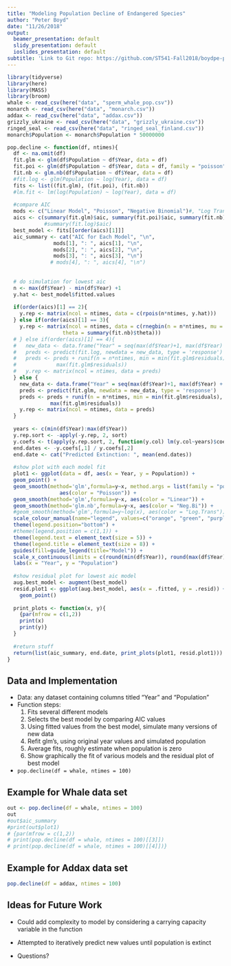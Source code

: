 ```yaml
---
title: "Modeling Population Decline of Endangered Species"
author: "Peter Boyd"
date: "11/26/2018"
output:
  beamer_presentation: default
  slidy_presentation: default
  ioslides_presentation: default
subtitle: 'Link to Git repo: https://github.com/ST541-Fall2018/boydpe-project-populationdecline'
--- 
```


```r
library(tidyverse)
library(here)
library(MASS)
library(broom)
whale <- read_csv(here("data", "sperm_whale_pop.csv"))
monarch <- read_csv(here("data", "monarch.csv"))
addax <- read_csv(here("data", "addax.csv"))
grizzly_ukraine <- read_csv(here("data", "grizzly_ukraine.csv"))
ringed_seal <- read_csv(here("data", "ringed_seal_finland.csv"))
monarch$Population <- monarch$Population * 50000000
```

```r

pop.decline <- function(df, ntimes){
  df <- na.omit(df)
  fit.glm <- glm(df$Population ~ df$Year, data = df)
  fit.poi <- glm(df$Population ~ df$Year, data = df, family = "poisson")
  fit.nb <- glm.nb(df$Population ~ df$Year, data = df)
  #fit.log <- glm(Population ~ log(Year), data = df)
  fits <- list((fit.glm), (fit.poi), (fit.nb))
  #lm.fit <- lm(log(Population) ~ log(Year), data = df)
  
  #compare AIC
  mods <- c("Linear Model", "Poisson", "Negative Binomial")#, "Log Transformation")
  aics <- c(summary(fit.glm)$aic, summary(fit.poi)$aic, summary(fit.nb)$aic)
            #summary(fit.log)$aic)
  best_model <- fits[[order(aics)[1]]]
  aic_summary <- cat("AIC for Each Model", "\n",
               mods[1], ": ", aics[1], "\n", 
               mods[2], ": ", aics[2], "\n",
               mods[3], ": ", aics[3], "\n")
              # mods[4], ": ", aics[4], "\n")
  
  
  # do simulation for lowest aic
  n <- max(df$Year) - min(df$Year) +1
  y.hat <- best_model$fitted.values
  
  if(order(aics)[1] == 2){
    y.rep <- matrix(ncol = ntimes, data = c(rpois(n*ntimes, y.hat)))
  } else if(order(aics)[1] == 3){
    y.rep <- matrix(ncol = ntimes, data = c(rnegbin(n = n*ntimes, mu = y.hat, 
                  theta = summary(fit.nb)$theta)))
  # } else if(order(aics)[1] == 4){
  #   new_data <- data.frame("Year" = seq(max(df$Year)+1, max(df$Year) + n*ntimes, 1))
  #   preds <- predict(fit.log, newdata = new_data, type = 'response')
  #   preds <- preds + runif(n = n*ntimes, min = min(fit.glm$residuals), max =  
  #             max(fit.glm$residuals))
  #   y.rep <- matrix(ncol = ntimes, data = preds) 
  } else {
    new_data <- data.frame("Year" = seq(max(df$Year)+1, max(df$Year) + n*ntimes, 1))
    preds <- predict(fit.glm, newdata = new_data, type = 'response')
    preds <- preds + runif(n = n*ntimes, min = min(fit.glm$residuals), max =  
              max(fit.glm$residuals))
    y.rep <- matrix(ncol = ntimes, data = preds)
  }
    
  years <- c(min(df$Year):max(df$Year))
  y.rep.sort <- -apply(-y.rep, 2, sort)
  y.coefs <- t(apply(y.rep.sort, 2, function(y.col) lm(y.col~years)$coef))
  end.dates <- -y.coefs[,1] / y.coefs[,2]
  end.date <- cat("Predicted Extinction: ", mean(end.dates))
  
  #show plot with each model fit
  plot1 <- ggplot(data = df, aes(x = Year, y = Population)) +
  geom_point() +
  geom_smooth(method='glm',formula=y~x, method.args = list(family = "poisson"), 
                 aes(color = "Poisson")) +
  geom_smooth(method='glm',formula=y~x, aes(color = "Linear")) + 
  geom_smooth(method='glm.nb',formula=y~x, aes(color = "Neg.Bi")) +
  #geom_smooth(method='glm',formula=y~log(x), aes(color = "Log.Trans")) +
  scale_colour_manual(name="legend", values=c("orange", "green", "purple")) +
  theme(legend.position="bottom") + 
  #theme(legend.position = c(1,1)) +
  theme(legend.text = element_text(size = 5)) + 
  theme(legend.title = element_text(size = 8)) +
  guides(fill=guide_legend(title="Model")) + 
  scale_x_continuous(limits = c(round(min(df$Year)), round(max(df$Year)))) + 
  labs(x = "Year", y = "Population")
  
  #show residual plot for lowest aic model
  aug.best_model <- augment(best_model)
  resid.plot1 <- ggplot(aug.best_model, aes(x = .fitted, y = .resid)) +
    geom_point()
  
  print_plots <- function(x, y){
    {par(mfrow = c(1,2))
    print(x)
    print(y)}
  }
  
  #return stuff
  return(list(aic_summary, end.date, print_plots(plot1, resid.plot1)))
}
```



## Data and Implementation

- Data: any dataset containing columns titled "Year" and "Population"
- Function steps:
    1) Fits several different models
    2) Selects the best model by comparing AIC values
    3) Using fitted values from the best model, simulate many versions of new data
    4) Refit glm's, using original year values and simulated population
    5) Average fits, roughly estimate when population is zero
    5) Show graphically the fit of various models and the residual plot of best model
- `pop.decline(df = whale, ntimes = 100)`



## Example for Whale data set

```r
out <- pop.decline(df = whale, ntimes = 100)
out
#out$aic_summary
#print(out$plot1)
# {par(mfrow = c(1,2))
# print(pop.decline(df = whale, ntimes = 100)[[3]])
# print(pop.decline(df = whale, ntimes = 100)[[4]])}
```


## Example for Addax data set

```r
pop.decline(df = addax, ntimes = 100)
```

## Ideas for Future Work

- Could add complexity to model by considering a carrying capacity variable in the function
- Attempted to iteratively predict new values until population is extinct

- Questions?

